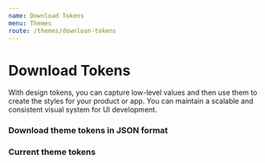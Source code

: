 ```yaml
---
name: Download Tokens
menu: Themes
route: /themes/downloan-tokens
---
```



# Download Tokens

With design tokens, you can capture low-level values and then use them to create the styles for your product or app.
You can maintain a scalable and consistent visual system for UI development.

### Download theme tokens in JSON format

<DownloadThemes />

### Current theme tokens

<ThemeExport />

